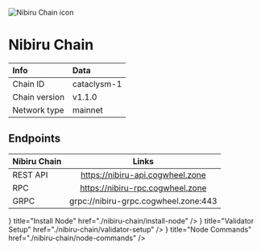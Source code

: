 
![Nibiru Chain icon](/icons/nibiruIcon.png)

# Nibiru Chain

| Info | Data |
| :------------      | :----------      |
| Chain ID           | cataclysm-1      |
| Chain version      | v1.1.0  |
| Network type       | mainnet   |

## Endpoints

| Nibiru Chain         | Links                               |
| :------------      | :----------:                        |
| REST API           | https://nibiru-api.cogwheel.zone      |
| RPC                | https://nibiru-rpc.cogwheel.zone      |
| GRPC               | grpc://nibiru-grpc.cogwheel.zone:443  |

<Cards>
  <Card
    icon={<ChevronRightIcon />}
    title="Install Node"
    href="./nibiru-chain/install-node"
  />
  <Card
    icon={<ChevronRightIcon />}
    title="Validator Setup"
    href="./nibiru-chain/validator-setup"
  />
  <Card
    icon={<ChevronRightIcon />}
    title="Node Commands"
    href="./nibiru-chain/node-commands"
  />
</Cards>
